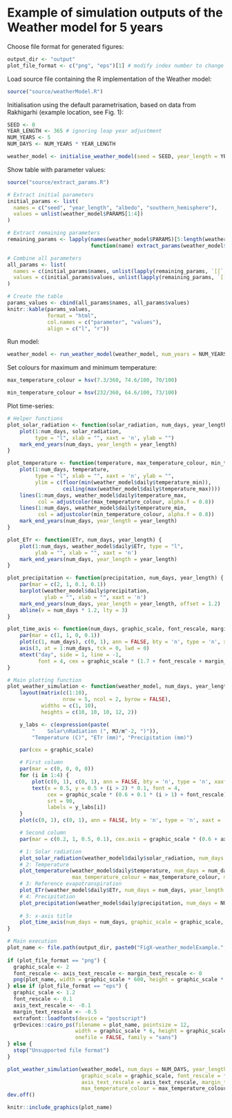 # Example of simulation outputs of the Weather model for 5 years

Choose file format for generated figures:

```r
output_dir <- "output"
plot_file_format <- c("png", "eps")[1] # modify index number to change format
```

Load source file containing the R implementation of the Weather model:

```r
source("source/weatherModel.R")
```

Initialisation using the default parametrisation, based on data from Rakhigarhi (example location, see Fig. 1):

```r
SEED <- 0
YEAR_LENGTH <- 365 # ignoring leap year adjustment
NUM_YEARS <- 5
NUM_DAYS <- NUM_YEARS * YEAR_LENGTH

weather_model <- initialise_weather_model(seed = SEED, year_length = YEAR_LENGTH)
```

Show table with parameter values:

```r
source("source/extract_params.R")

# Extract initial parameters
initial_params <- list(
  names = c("seed", "year_length", "albedo", "southern_hemisphere"),
  values = unlist(weather_model$PARAMS[1:4])
)

# Extract remaining parameters
remaining_params <- lapply(names(weather_model$PARAMS)[5:length(weather_model$PARAMS)], 
                           function(name) extract_params(weather_model$PARAMS[[name]], name))

# Combine all parameters
all_params <- list(
  names = c(initial_params$names, unlist(lapply(remaining_params, `[[`, "names"))),
  values = c(initial_params$values, unlist(lapply(remaining_params, `[[`, "values")))
)

# Create the table
params_values <- cbind(all_params$names, all_params$values)
knitr::kable(params_values, 
             format = "html",
             col.names = c("parameter", "values"),
             align = c("l", "r"))
```

Run model:

```r
weather_model <- run_weather_model(weather_model, num_years = NUM_YEARS)
```

Set colours for maximum and minimum temperature:

```r
max_temperature_colour = hsv(7.3/360, 74.6/100, 70/100)

min_temperature_colour = hsv(232/360, 64.6/100, 73/100)
```

Plot time-series:

```r
# Helper functions
plot_solar_radiation <- function(solar_radiation, num_days, year_length) {
    plot(1:num_days, solar_radiation, 
         type = "l", xlab = "", xaxt = 'n', ylab = "")
    mark_end_years(num_days, year_length = year_length)
}

plot_temperature <- function(temperature, max_temperature_colour, min_temperature_colour, num_days, year_length) {
    plot(1:num_days, temperature, 
         type = "l", xlab = "", xaxt = 'n', ylab = "",
         ylim = c(floor(min(weather_model$daily$temperature_min)), 
                  ceiling(max(weather_model$daily$temperature_max))))
    lines(1:num_days, weather_model$daily$temperature_max, 
          col = adjustcolor(max_temperature_colour, alpha.f = 0.8))
    lines(1:num_days, weather_model$daily$temperature_min, 
          col = adjustcolor(min_temperature_colour, alpha.f = 0.8))
    mark_end_years(num_days, year_length = year_length)
}

plot_ETr <- function(ETr, num_days, year_length) {
    plot(1:num_days, weather_model$daily$ETr, type = "l",
         ylab = "", xlab = "", xaxt = 'n')
    mark_end_years(num_days, year_length = year_length)
}

plot_precipitation <- function(precipitation, num_days, year_length) {
    par(mar = c(2, 1, 0.1, 0.1))
    barplot(weather_model$daily$precipitation, 
            ylab = "", xlab = "", xaxt = 'n')
    mark_end_years(num_days, year_length = year_length, offset = 1.2)
    abline(v = num_days * 1.2, lty = 3)
}

plot_time_axis <- function(num_days, graphic_scale, font_rescale, margin_text_rescale) {
    par(mar = c(1, 1, 0, 0.1))
    plot(c(1, num_days), c(0, 1), ann = FALSE, bty = 'n', type = 'n', xaxt = 'n', yaxt = 'n')
    axis(3, at = 1:num_days, tck = 0, lwd = 0)
    mtext("day", side = 1, line = -1,
          font = 4, cex = graphic_scale * (1.7 + font_rescale + margin_text_rescale))
}

# Main plotting function
plot_weather_simulation <- function(weather_model, num_days, year_length, graphic_scale, font_rescale, axis_text_rescale, margin_text_rescale, max_temperature_colour, min_temperature_colour) {
    layout(matrix(c(1:10), 
                  nrow = 5, ncol = 2, byrow = FALSE), 
           widths = c(1, 10),
           heights = c(10, 10, 10, 12, 2))

    y_labs <- c(expression(paste(
        "    Solar\nRadiation (", MJ/m^-2, ")")), 
        "Temperature (C)", "ETr (mm)", "Precipitation (mm)")

    par(cex = graphic_scale)

    # First column
    par(mar = c(0, 0, 0, 0))
    for (i in 1:4) {
        plot(c(0, 1), c(0, 1), ann = FALSE, bty = 'n', type = 'n', xaxt = 'n', yaxt = 'n')
        text(x = 0.5, y = 0.5 + (i > 2) * 0.1, font = 4, 
             cex = graphic_scale * (0.6 + 0.1 * (i > 1) + font_rescale), 
             srt = 90,
             labels = y_labs[i])
    }
    plot(c(0, 1), c(0, 1), ann = FALSE, bty = 'n', type = 'n', xaxt = 'n', yaxt = 'n')

    # Second column
    par(mar = c(0.2, 1, 0.5, 0.1), cex.axis = graphic_scale * (0.6 + axis_text_rescale))

    # 1: Solar radiation
    plot_solar_radiation(weather_model$daily$solar_radiation, num_days = num_days, year_length = year_length)
    # 2: Temperature
    plot_temperature(weather_model$daily$temperature, num_days = num_days, year_length = year_length, 
                     max_temperature_colour = max_temperature_colour, min_temperature_colour = min_temperature_colour)
    # 3: Reference evapotranspiration
    plot_ETr(weather_model$daily$ETr, num_days = num_days, year_length = year_length)
    # 4: Precipitation
    plot_precipitation(weather_model$daily$precipitation, num_days = NUM_DAYS, year_length = year_length)
    
    # 5: x-axis title
    plot_time_axis(num_days = num_days, graphic_scale = graphic_scale, font_rescale = font_rescale, margin_text_rescale = margin_text_rescale)
}

# Main execution
plot_name <- file.path(output_dir, paste0("FigX-weather_modelExample.", plot_file_format))
    
if (plot_file_format == "png") {
  graphic_scale <- 2
  font_rescale <- axis_text_rescale <- margin_text_rescale <- 0
  png(plot_name, width = graphic_scale * 600, height = graphic_scale * 700)
} else if (plot_file_format == "eps") {
  graphic_scale <- 1.2
  font_rescale <- 0.1
  axis_text_rescale <- -0.1
  margin_text_rescale <- -0.5
  extrafont::loadfonts(device = "postscript")
  grDevices::cairo_ps(filename = plot_name, pointsize = 12,
                      width = graphic_scale * 6, height = graphic_scale * 7,
                      onefile = FALSE, family = "sans")
} else {
  stop("Unsupported file format")
}

plot_weather_simulation(weather_model, num_days = NUM_DAYS, year_length = YEAR_LENGTH, 
                        graphic_scale = graphic_scale, font_rescale = font_rescale, 
                        axis_text_rescale = axis_text_rescale, margin_text_rescale = margin_text_rescale, 
                        max_temperature_colour = max_temperature_colour, min_temperature_colour = min_temperature_colour)
dev.off()
```

```r
knitr::include_graphics(plot_name)
```
